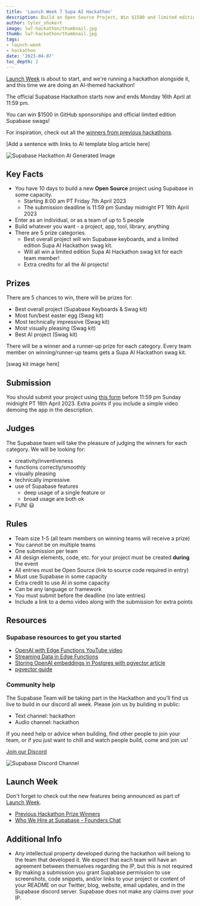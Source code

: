 ```yaml
---
title: 'Launch Week 7 Supa AI Hackathon'
description: Build an Open Source Project, Win $1500 and limited edition Supa AI swag packs!
author: tyler_shukert
image: lw7-hackathon/thumbnail.jpg
thumb: lw7-hackathon/thumbnail.jpg
tags:
- launch-week
- hackathon
date: '2023-04-07'
toc_depth: 2
---
```


[Launch Week](https://supabase.com/launch-week) is about to start, and we're running a hackathon alongside it, and this time we are doing an AI-themed hackathon!

The official Supabase Hackathon starts now and ends Monday 16th April at 11:59 pm.

You can win $1500 in GitHub sponsorships and official limited edition Supabase swags!

For inspiration, check out all the [winners from previous hackathons](https://supabase.com/blog/tags/hackathon).

[Add a sentence with links to AI template blog article here]

![Supabase Hackathon AI Generated Image](/images/blog/lw7-hackathon/supabase-hackathon-ai-generated.png)

## Key Facts

- You have 10 days to build a new **Open Source** project using Supabase in some capacity.
    - Starting 8:00 am PT Friday 7th April 2023
    - The submission deadline is 11:59 pm Sunday midnight PT 16th April 2023
- Enter as an individual, or as a team of up to 5 people
- Build whatever you want - a project, app, tool, library, anything
- There are 5 prize categories.
    - Best overall project will win Supabase keyboards, and a limited edition Supa AI Hackathon swag kit.
    - Will all win a limited edition Supa AI Hackathon swag kit for each team member!
    - Extra credits for all the AI projects!

## Prizes

There are 5 chances to win, there will be prizes for:

- Best overall project (Supabase Keyboards & Swag kit)
- Most fun/best easter egg (Swag kit)
- Most technically impressive (Swag kit)
- Most visually pleasing (Swag kit)
- Best AI project (Swag kit)

There will be a winner and a runner-up prize for each category. Every team member on winning/runner-up teams gets a Supa AI Hackathon swag kit.

[swag kit image here]

## Submission

You should submit your project using [this form](https://www.madewithsupabase.com/launch-week-7) before 11:59 pm Sunday midnight PT 16th April 2023. Extra points if you include a simple video demoing the app in the description. 

## Judges

The Supabase team will take the pleasure of judging the winners for each category.
We will be looking for:

- creativity/inventiveness
- functions correctly/smoothly
- visually pleasing
- technically impressive
- use of Supabase features
    - deep usage of a single feature or
    - broad usage are both ok
- FUN! 😃

## Rules

- Team size 1-5 (all team members on winning teams will receive a prize)
- You cannot be on multiple teams
- One submission per team
- All design elements, code, etc. for your project must be created **during** the event
- All entries must be Open Source (link to source code required in entry)
- Must use Supabase in some capacity
- Extra credit to use AI in some capacity
- Can be any language or framework
- You must submit before the deadline (no late entries)
- Include a link to a demo video along with the submission for extra points

## Resources

### Supabase resources to get you started

- [OpenAI with Edge Functions YouTube video](https://www.youtube.com/watch?v=29p8kIqyU_Y)
- [Streaming Data in Edge Functions](https://www.youtube.com/watch?v=9N66JBRLNYU)
- [Storing OpenAI embeddings in Postgres with pgvector article](https://supabase.com/blog/openai-embeddings-postgres-vector)
- [pgvector guide](https://supabase.com/docs/guides/database/extensions/pgvector)

### Community help

The Supabase Team will be taking part in the Hackathon and you'll find us live to build in our discord all week. Please join us by building in public:

- Text channel: hackathon
- Audio channel: hackathon

If you need help or advice when building, find other people to join your team, or if you just want to chill and watch people build, come and join us!

[Join our Discord](https://discord.supabase.com/)

![Supabase Discord Channel](/images/blog/lw7-hackathon/discord.png)

## Launch Week

Don't forget to check out the new features being announced as part of [Launch Week](https://supabase.com/launch-week).

- [Previous Hackathon Prize Winners](https://supabase.com/blog/launch-week-6-hackathon-winners)
- [Who We Hire at Supabase - Founders Chat](https://youtu.be/-BG9XptyCKI)

## Additional Info

- Any intellectual property developed during the hackathon will belong to the team that developed it. We expect that each team will have an agreement between themselves regarding the IP, but this is not required
- By making a submission you grant Supabase permission to use screenshots, code snippets, and/or links to your project or content of your README on our Twitter, blog, website, email updates, and in the Supabase discord server. Supabase does not make any claims over your IP.